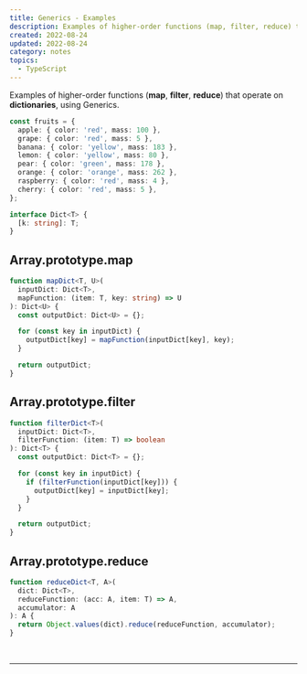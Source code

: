 ```yaml
---
title: Generics - Examples
description: Examples of higher-order functions (map, filter, reduce) that operate on dictionaries, using Generics.
created: 2022-08-24
updated: 2022-08-24
category: notes
topics:
  - TypeScript
---
```


Examples of higher-order functions (**map**, **filter**, **reduce**) that operate on **dictionaries**, using Generics.

```ts
const fruits = {
  apple: { color: 'red', mass: 100 },
  grape: { color: 'red', mass: 5 },
  banana: { color: 'yellow', mass: 183 },
  lemon: { color: 'yellow', mass: 80 },
  pear: { color: 'green', mass: 178 },
  orange: { color: 'orange', mass: 262 },
  raspberry: { color: 'red', mass: 4 },
  cherry: { color: 'red', mass: 5 },
};

interface Dict<T> {
  [k: string]: T;
}
```

## Array.prototype.map

```ts
function mapDict<T, U>(
  inputDict: Dict<T>,
  mapFunction: (item: T, key: string) => U
): Dict<U> {
  const outputDict: Dict<U> = {};

  for (const key in inputDict) {
    outputDict[key] = mapFunction(inputDict[key], key);
  }

  return outputDict;
}
```

## Array.prototype.filter

```ts
function filterDict<T>(
  inputDict: Dict<T>,
  filterFunction: (item: T) => boolean
): Dict<T> {
  const outputDict: Dict<T> = {};

  for (const key in inputDict) {
    if (filterFunction(inputDict[key])) {
      outputDict[key] = inputDict[key];
    }
  }

  return outputDict;
}
```

## Array.prototype.reduce

```ts
function reduceDict<T, A>(
  dict: Dict<T>,
  reduceFunction: (acc: A, item: T) => A,
  accumulator: A
): A {
  return Object.values(dict).reduce(reduceFunction, accumulator);
}
```

<br />

<TSFundamentalsCourse />

---

<LastUpdated updated={updated} />
